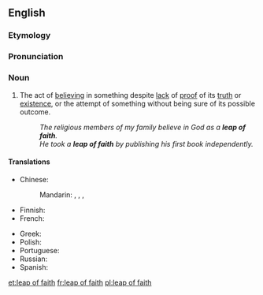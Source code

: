 {{also|leap-of-faith}}
==English==
{{wikipedia}}

===Etymology===
{{rfe|lang=en}}

===Pronunciation===
{{rfp|lang=en}}

===Noun===
{{en-noun|leaps of faith}}

# {{lb|en|philosophy|religion}} The act of [[believe|believing]] in something despite [[lack]] of [[proof]] of its [[truth]] or [[existence]], or the attempt of something without being sure of its possible outcome. 
#: ''The religious members of my family believe in God as a '''leap of faith'''.''
#: ''He took a '''leap of faith''' by publishing his first book independently.''

====Translations====
{{trans-top|act of believing in something despite proof}}
* Chinese:
*: Mandarin: {{t|cmn|[[選擇]][[相信]]}}, {{t|cmn|[[选择]][[相信]]|tr=xuǎnzé xiāngxìn}} {{qualifier|lit. "choose to believe"}}, {{t|cmn|[[信仰]][[之]][[躍]]}}, {{t|cmn|[[信仰]][[之]][[跃]]|tr=xìnyǎng zhī yuè}} {{qualifier|literary}}
* Finnish: {{t|fi|uskon hyppy}}
* French: {{t|fr|acte de foi|m}}
{{trans-mid}}
* Greek: {{t|el|τυφλή πίστη|f}}
* Polish: {{t|pl|skok wiary}}
* Portuguese: {{t|pt|salto da fé}}
* Russian: {{t-needed|ru}}
* Spanish: {{t|es|salto de fe|m}}
{{trans-bottom}}

[[et:leap of faith]]
[[fr:leap of faith]]
[[pl:leap of faith]]